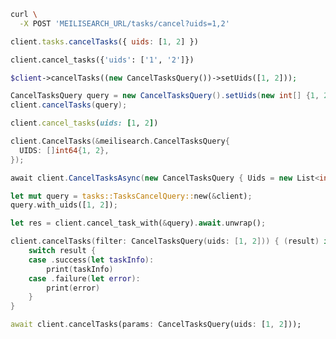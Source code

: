 <CodeGroup>

```bash cURL
curl \
  -X POST 'MEILISEARCH_URL/tasks/cancel?uids=1,2'
```

```javascript JS
client.tasks.cancelTasks({ uids: [1, 2] })
```

```python Python
client.cancel_tasks({'uids': ['1', '2']})
```

```php PHP
$client->cancelTasks((new CancelTasksQuery())->setUids([1, 2]));
```

```java Java
CancelTasksQuery query = new CancelTasksQuery().setUids(new int[] {1, 2})
client.cancelTasks(query);
```

```ruby Ruby
client.cancel_tasks(uids: [1, 2])
```

```go Go
client.CancelTasks(&meilisearch.CancelTasksQuery{
  UIDS: []int64{1, 2},
});
```

```csharp C#
await client.CancelTasksAsync(new CancelTasksQuery { Uids = new List<int> { 1, 2 } });
```

```rust Rust
let mut query = tasks::TasksCancelQuery::new(&client);
query.with_uids([1, 2]);

let res = client.cancel_task_with(&query).await.unwrap();
```

```swift Swift
client.cancelTasks(filter: CancelTasksQuery(uids: [1, 2])) { (result) in
    switch result {
    case .success(let taskInfo):
        print(taskInfo)
    case .failure(let error):
        print(error)
    }
}
```

```dart Dart
await client.cancelTasks(params: CancelTasksQuery(uids: [1, 2]));
```
</CodeGroup>